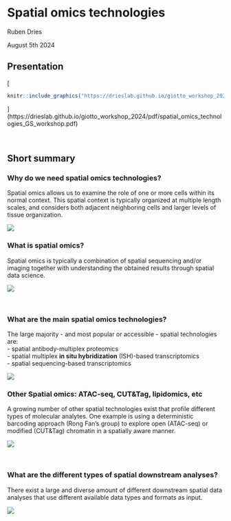 # Spatial omics technologies

Ruben Dries

August 5th 2024

## Presentation

[
```r
knitr::include_graphics("https://drieslab.github.io/giotto_workshop_2024/pdf/spatial_omics_technologies_GS_workshop.pdf")
```
](https://drieslab.github.io/giotto_workshop_2024/pdf/spatial_omics_technologies_GS_workshop.pdf)

<br>   


## Short summary

### Why do we need spatial omics technologies?

Spatial omics allows us to examine the role of one or more cells within its normal context. 
This spatial context is typically organized at multiple length scales, and considers
both adjacent neighboring cells and larger levels of tissue organization.

![](img/01_session1/0-spatial_vs_singlecell.png)

### What is spatial omics?

Spatial omics is typically a combination of spatial sequencing and/or imaging 
together with understanding the obtained results through spatial data science.

![](img/01_session1/1-spatial_combo.png)

<br>    

### What are the main spatial omics technologies?

The large majority - and most popular or accessible - spatial technologies are:  
- spatial antibody-multiplex proteomics  
- spatial multiplex **in situ hybridization** (ISH)-based transcriptomics  
- spatial sequencing-based transcriptomics

![](img/01_session1/2-spatial_technologies_web.png)


### Other Spatial omics: ATAC-seq, CUT&Tag, lipidomics, etc

A growing number of other spatial technologies exist that profile different types
of molecular analytes. One example is using a deterministic barcoding approach 
(Rong Fan's group) to explore open (ATAC-seq) or modified (CUT&Tag) chromatin in 
a spatially aware manner.  


![](img/01_session1/3-spatial_other_technologies.png)

<br>  

### What are the different types of spatial downstream analyses?

There exist a large and diverse amount of different downstream spatial data analyses
that use different available data types and formats as input.

![](img/01_session1/4-spatial_downstream_analyses.png)

